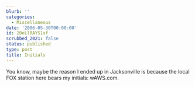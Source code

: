 ```yaml
---
blurb: ''
categories:
  - Miscellaneous
date: '2006-05-30T00:00:00'
id: 20eLlRAYS1xf
scrubbed_2021: false
status: published
type: post
title: Initials
---
```


You know, maybe the reason I ended up in Jacksonville is because
the local FOX station here bears my initials: wAWS.com.
